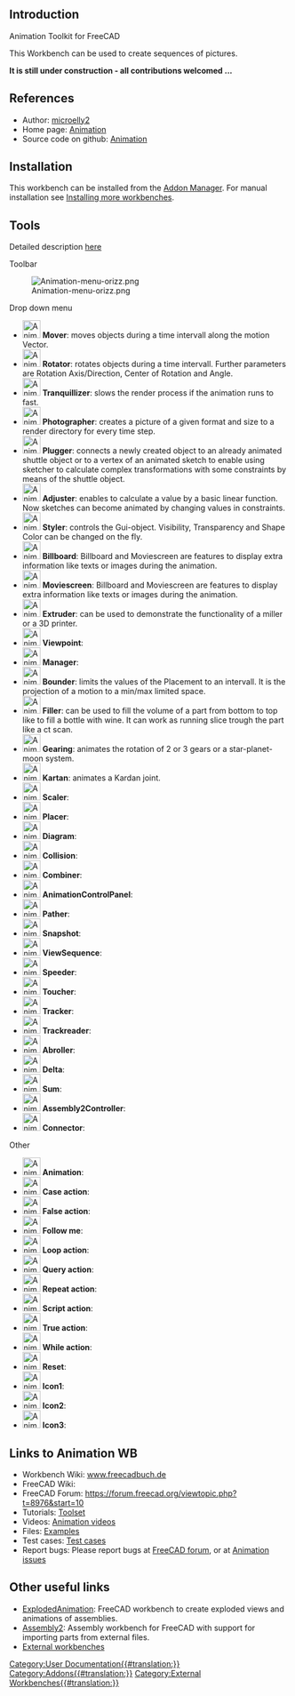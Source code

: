 <languages/>
{{UnfinishedDocu}}
<translate>

==Introduction== <!--T:1-->

<!--T:2-->
Animation Toolkit for FreeCAD

<!--T:3-->
This Workbench can be used to create sequences of pictures.

<!--T:4-->
'''It is still under construction - all contributions welcomed ...'''

==References== <!--T:5-->

<!--T:6-->
* Author: [https://github.com/microelly2 microelly2]
* Home page: [https://github.com/microelly2/Animation Animation]
* Source code on github: [https://github.com/microelly2/Animation Animation]

==Installation== <!--T:7-->

<!--T:8-->
This workbench can be installed from the [[Std_AddonMgr|Addon Manager]]. For manual installation see [[Installing_more_workbenches|Installing more workbenches]].

==Tools== <!--T:9-->

<!--T:10-->
Detailed description [http://freecadbuch.de/doku.php?id=Animation%20Wokbench#the_toolset here]

<!--T:11-->
Toolbar

<!--T:12-->
[[Image:Animation-menu-orizz.png]]

<!--T:13-->
Drop down menu

<!--T:14-->
*[[Image:Animation_Mover.png|32px]] '''Mover''': moves objects during a time intervall along the motion Vector. 
*[[Image:Animation_Rotator.png|32px]] '''Rotator''': rotates objects during a time intervall. Further parameters are Rotation Axis/Direction, Center of Rotation and Angle.
*[[Image:Animation_Tranquillizer.png|32px]] '''Tranquillizer''':  slows the render process if the animation runs to fast. 
*[[Image:Animation_Photographer.png|32px]] '''Photographer''': creates a picture of a given format and size to a render directory for every time step.
*[[Image:Animation_Plugger.png|32px]] '''Plugger''': connects a newly created object to an already animated shuttle object or to a vertex of an animated sketch to enable using sketcher to calculate complex transformations with some constraints by means of the shuttle object. 
*[[Image:Animation_Adjuster.png|32px]] '''Adjuster''': enables to calculate a value by a basic linear function. Now sketches can become animated by changing values in constraints. 
*[[Image:Animation_Styler.png|32px]] '''Styler''': controls the Gui-object. Visibility, Transparency and Shape Color can be changed on the fly. 
*[[Image:Animation_Billboard.png|32px]] '''Billboard''': Billboard and Moviescreen are features to display extra information like texts or images during the animation. 
*[[Image:Animation_Moviescreen.png|32px]] '''Moviescreen''': Billboard and Moviescreen are features to display extra information like texts or images during the animation. 
*[[Image:Animation_Extruder.png|32px]] '''Extruder''': can be used to demonstrate the functionality of a miller or a 3D printer. 
*[[Image:Animation_Viewpoint.png|32px]] '''Viewpoint''':
*[[Image:Animation_Manager.png|32px]] '''Manager''':
*[[Image:Animation_Bounder.png|32px]] '''Bounder''': limits the values of the Placement to an intervall. It is the projection of a motion to a min/max limited space. 
*[[Image:Animation_Filler.png|32px]] '''Filler''': can be used to fill the volume of a part from bottom to top like to fill a bottle with wine. It can work as running slice trough the part like a ct scan. 
*[[Image:Animation_Gearing.png|32px]] '''Gearing''': animates the rotation of 2 or 3 gears or a star-planet-moon system. 
*[[Image:Animation_Kartan.png|32px]] '''Kartan''': animates a Kardan joint. 
*[[Image:Animation_Scaler.png|32px]] '''Scaler''':
*[[Image:Animation_Placer.png|32px]] '''Placer''':
*[[Image:Animation_Diagram.png|32px]] '''Diagram''':
*[[Image:Animation_Collision.png|32px]] '''Collision''':
*[[Image:Animation_Combiner.png|32px]] '''Combiner''':
*[[Image:Animation_AnimationControlPanel.png|32px]] '''AnimationControlPanel''':
*[[Image:Animation_Pather.png|32px]] '''Pather''':
*[[Image:Animation_Snapshot.png|32px]] '''Snapshot''':
*[[Image:Animation_ViewSequence.png|32px]] '''ViewSequence''':
*[[Image:Animation_Speeder.png|32px]] '''Speeder''':
*[[Image:Animation_Toucher.png|32px]] '''Toucher''':
*[[Image:Animation_Tracker.png|32px]] '''Tracker''':
*[[Image:Animation_Trackreader.png|32px]] '''Trackreader''':
*[[Image:Animation_Abroller.png|32px]] '''Abroller''':
*[[Image:Animation_Delta.png|32px]] '''Delta''':
*[[Image:Animation_Sum.png|32px]] '''Sum''':
*[[Image:Animation_Assembly2Controller.png|32px]] '''Assembly2Controller''':
*[[Image:Animation_Connector.png|32px]] '''Connector''':

<!--T:15-->
Other
*[[Image:Animation_Animation.png|32px]] '''Animation''':
*[[Image:Animation_CaseAction.png|32px]] '''Case action''':
*[[Image:Animation_FalseAction.png|32px]] '''False action''':
*[[Image:Animation_FollowMe.png|32px]] '''Follow me''':
*[[Image:Animation_LoopAction.png|32px]] '''Loop action''':
*[[Image:Animation_QueryAction.png|32px]] '''Query action''':
*[[Image:Animation_RepeatAction.png|32px]] '''Repeat action''':
*[[Image:Animation_ScriptAction.png|32px]] '''Script action''':
*[[Image:Animation_TrueAction.png|32px]] '''True action''':
*[[Image:Animation_WhileAction.png|32px]] '''While action''':
*[[Image:Animation_Reset.png|32px]] '''Reset''':
*[[Image:Animation_Icon1.png|32px]] '''Icon1''':
*[[Image:Animation_Icon2.png|32px]] '''Icon2''':
*[[Image:Animation_Icon3.png|32px]] '''Icon3''':

==Links to Animation WB== <!--T:16-->

<!--T:17-->
* Workbench Wiki: [http://freecadbuch.de/doku.php?id=Animation%20Wokbench www.freecadbuch.de]
* FreeCAD Wiki:
* FreeCAD Forum: https://forum.freecad.org/viewtopic.php?t=8976&start=10
* Tutorials: [http://freecadbuch.de/doku.php?id=Animation%20Wokbench#abroller Toolset]
* Videos:  [http://freecadbuch.de/doku.php?id=animation:videos Animation videos]
* Files: [https://github.com/microelly2/Animation-WB-Examples Examples]
* Test cases: [https://github.com/microelly2/Animation/tree/master/testcases Test cases]
* Report bugs: Please report bugs at [http://forum.freecadweb.org/index.php FreeCAD forum], or at [https://github.com/microelly2/Animation/issues Animation issues]

==Other useful links== <!--T:18-->

<!--T:19-->
* [https://wiki.freecad.org/index.php?title=Sandbox:ExplodedAnimation ExplodedAnimation]: FreeCAD workbench to create exploded views and animations of assemblies. 
* [https://wiki.freecad.org/index.php?title=Sandbox:Assembly2 Assembly2]: Assembly workbench for FreeCAD  with support for importing parts from external files. 
* [[External_workbenches|External workbenches]]

</translate>
[[Category:User Documentation{{#translation:}}]]

[[Category:Addons{{#translation:}}]]

[[Category:External Workbenches{{#translation:}}]]